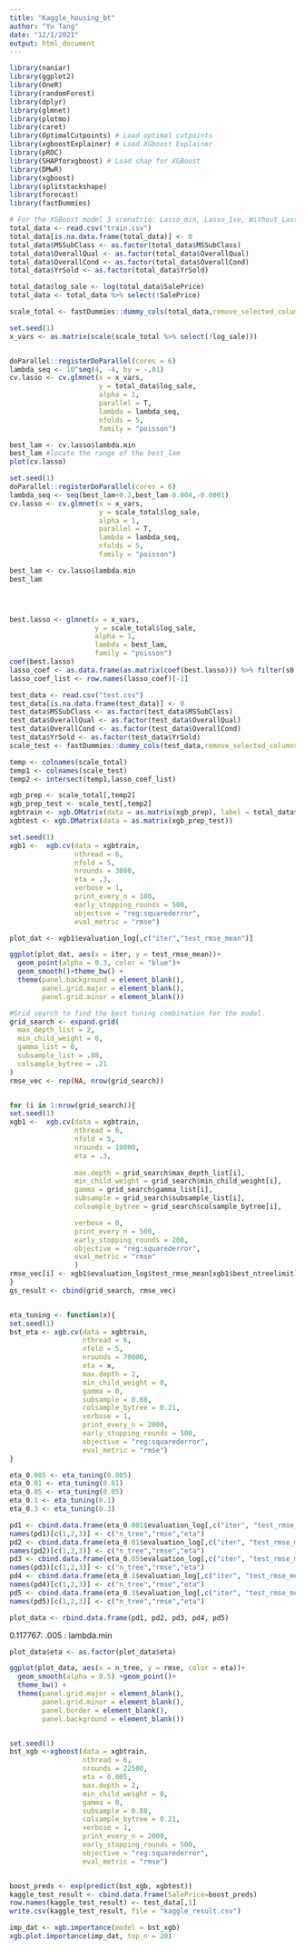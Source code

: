 ```yaml
---
title: "Kaggle_housing_bt"
author: "Yu Tang"
date: "12/1/2021"
output: html_document
---
```

```r
library(naniar)
library(ggplot2)
library(OneR)
library(randomForest)
library(dplyr)
library(glmnet)
library(plotmo)
library(caret)
library(OptimalCutpoints) # Load optimal cutpoints
library(xgboostExplainer) # Load XGboost Explainer
library(pROC)
library(SHAPforxgboost) # Load shap for XGBoost
library(DMwR)
library(xgboost)
library(splitstackshape)
library(forecast)
library(fastDummies)
```

```r
# For the XGBoost model 3 scenatrio: Lasso_min, Lasso_1se, Without_Lasso.
total_data <- read.csv("train.csv")
total_data[is.na.data.frame(total_data)] <- 0
total_data$MSSubClass <- as.factor(total_data$MSSubClass)
total_data$OverallQual <- as.factor(total_data$OverallQual)
total_data$OverallCond <- as.factor(total_data$OverallCond)
total_data$YrSold <- as.factor(total_data$YrSold)

total_data$log_sale <- log(total_data$SalePrice)
total_data <- total_data %>% select(!SalePrice)

scale_total <- fastDummies::dummy_cols(total_data,remove_selected_columns = T)
```

```r
set.seed(1)
x_vars <- as.matrix(scale(scale_total %>% select(!log_sale)))


doParallel::registerDoParallel(cores = 6)
lambda_seq <- 10^seq(4, -4, by = -.01)
cv.lasso <- cv.glmnet(x = x_vars,
                      y = total_data$log_sale,
                      alpha = 1,
                      parallel = T,
                      lambda = lambda_seq,
                      nfolds = 5,
                      family = "poisson")

best_lam <- cv.lasso$lambda.min
best_lam #locate the range of the best_lam
plot(cv.lasso)

set.seed(1)
doParallel::registerDoParallel(cores = 6)
lambda_seq <- seq(best_lam+0.2,best_lam-0.004,-0.0001)
cv.lasso <- cv.glmnet(x = x_vars,
                      y = scale_total$log_sale,
                      alpha = 1,
                      parallel = T,
                      lambda = lambda_seq,
                      nfolds = 5,
                      family = "poisson")

best_lam <- cv.lasso$lambda.min
best_lam




best.lasso <- glmnet(x = x_vars,
                     y = scale_total$log_sale,
                     alpha = 1,
                     lambda = best_lam,
                     family = "poisson")
coef(best.lasso)
lasso_coef <- as.data.frame(as.matrix(coef(best.lasso))) %>% filter(s0 != 0)
lasso_coef_list <- row.names(lasso_coef)[-1]


```



```r
test_data <- read.csv("test.csv")
test_data[is.na.data.frame(test_data)] <- 0
test_data$MSSubClass <- as.factor(test_data$MSSubClass)
test_data$OverallQual <- as.factor(test_data$OverallQual)
test_data$OverallCond <- as.factor(test_data$OverallCond)
test_data$YrSold <- as.factor(test_data$YrSold)
scale_test <- fastDummies::dummy_cols(test_data,remove_selected_columns = T)

temp <- colnames(scale_total)
temp1 <- colnames(scale_test)
temp2 <- intersect(temp1,lasso_coef_list)

xgb_prep <- scale_total[,temp2]
xgb_prep_test <- scale_test[,temp2]
xgbtrain <- xgb.DMatrix(data = as.matrix(xgb_prep), label = total_data$log_sale)
xgbtest <- xgb.DMatrix(data = as.matrix(xgb_prep_test))

```

```r
set.seed(1)
xgb1 <-  xgb.cv(data = xgbtrain,
                nthread = 6,
                nfold = 5,
                nrounds = 3000,
                eta = .3,
                verbose = 1,
                print_every_n = 100,
                early_stopping_rounds = 500,
                objective = "reg:squarederror",
                eval_metric = "rmse")

plot_dat <- xgb1$evaluation_log[,c("iter","test_rmse_mean")]

ggplot(plot_dat, aes(x = iter, y = test_rmse_mean))+
  geom_point(alpha = 0.3, color = "blue")+
  geom_smooth()+theme_bw() +
  theme(panel.background = element_blank(),
        panel.grid.major = element_blank(),
        panel.grid.minor = element_blank())
```



```r
#Grid search to find the best tuning combination for the model.
grid_search <- expand.grid(
  max_depth_list = 2,
  min_child_weight = 0,
  gamma_list = 0,
  subsample_list = .88,
  colsample_bytree = .21
)
rmse_vec <- rep(NA, nrow(grid_search))


for (i in 1:nrow(grid_search)){
set.seed(1)
xgb1 <-  xgb.cv(data = xgbtrain,
                nthread = 6,
                nfold = 5,
                nrounds = 10000,
                eta = .3,
                
                max.depth = grid_search$max_depth_list[i],
                min_child_weight = grid_search$min_child_weight[i],
                gamma = grid_search$gamma_list[i],
                subsample = grid_search$subsample_list[i],
                colsample_bytree = grid_search$colsample_bytree[i],

                verbose = 0,
                print_every_n = 500,
                early_stopping_rounds = 200,
                objective = "reg:squarederror",
                eval_metric = "rmse"
                )
rmse_vec[i] <- xgb1$evaluation_log$test_rmse_mean[xgb1$best_ntreelimit]
}
gs_result <- cbind(grid_search, rmse_vec)



```



```r
eta_tuning <- function(x){
set.seed(1)
bst_eta <- xgb.cv(data = xgbtrain, 
                  nthread = 6,
                  nfold = 5,
                  nrounds = 70000,
                  eta = x,
                  max.depth = 2,
                  min_child_weight = 0,
                  gamma = 0,
                  subsample = 0.88,
                  colsample_bytree = 0.21,
                  verbose = 1,
                  print_every_n = 2000,
                  early_stopping_rounds = 500,
                  objective = "reg:squarederror",
                  eval_metric = "rmse")
}

eta_0.005 <- eta_tuning(0.005)
eta_0.01 <- eta_tuning(0.01)
eta_0.05 <- eta_tuning(0.05)
eta_0.1 <- eta_tuning(0.1)
eta_0.3 <- eta_tuning(0.3)

pd1 <- cbind.data.frame(eta_0.001$evaluation_log[,c("iter", "test_rmse_mean")], rep(0.001, nrow(eta_0.001$evaluation_log)))
names(pd1)[c(1,2,3)] <- c("n_tree","rmse","eta")
pd2 <- cbind.data.frame(eta_0.01$evaluation_log[,c("iter", "test_rmse_mean")], rep(0.01, nrow(eta_0.01$evaluation_log)))
names(pd2)[c(1,2,3)] <- c("n_tree","rmse","eta")
pd3 <- cbind.data.frame(eta_0.05$evaluation_log[,c("iter", "test_rmse_mean")], rep(0.05, nrow(eta_0.05$evaluation_log)))
names(pd3)[c(1,2,3)] <- c("n_tree","rmse","eta")
pd4 <- cbind.data.frame(eta_0.1$evaluation_log[,c("iter", "test_rmse_mean")], rep(0.1, nrow(eta_0.1$evaluation_log)))
names(pd4)[c(1,2,3)] <- c("n_tree","rmse","eta")
pd5 <- cbind.data.frame(eta_0.3$evaluation_log[,c("iter", "test_rmse_mean")], rep(0.3, nrow(eta_0.3$evaluation_log)))
names(pd5)[c(1,2,3)] <- c("n_tree","rmse","eta")

plot_data <- rbind.data.frame(pd1, pd2, pd3, pd4, pd5)

```
0.117767: .005 : lambda.min


```r
plot_data$eta <- as.factor(plot_data$eta)

ggplot(plot_data, aes(x = n_tree, y = rmse, color = eta))+
  geom_smooth(alpha = 0.5) +geom_point()+
  theme_bw() + 
  theme(panel.grid.major = element_blank(), 
        panel.grid.minor = element_blank(), 
        panel.border = element_blank(),
        panel.background = element_blank()) 
```




```r




```



```r
set.seed(1)
bst_xgb <-xgboost(data = xgbtrain, 
                  nthread = 6,
                  nrounds = 22500,
                  eta = 0.005,
                  max.depth = 2,
                  min_child_weight = 0,
                  gamma = 0,
                  subsample = 0.88,
                  colsample_bytree = 0.21,
                  verbose = 1,
                  print_every_n = 2000,
                  early_stopping_rounds = 500,
                  objective = "reg:squarederror",
                  eval_metric = "rmse")


boost_preds <- exp(predict(bst_xgb, xgbtest))
kaggle_test_result <- cbind.data.frame(SalePrice=boost_preds)
row.names(kaggle_test_result) <- test_data[,1]
write.csv(kaggle_test_result, file = "kaggle_result.csv")
```
```r
imp_dat <- xgb.importance(model = bst_xgb)
xgb.plot.importance(imp_dat, top_n = 20)
```

